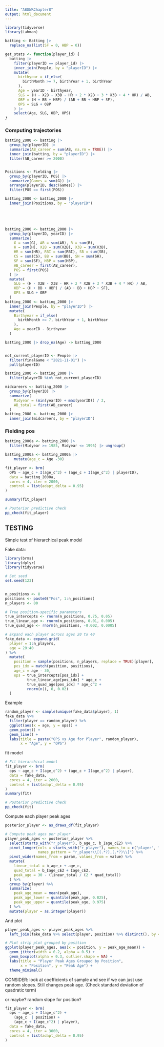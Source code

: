 ```yaml
---
title: "ABDWRChapter8"
output: html_document
---
```



```r
library(tidyverse)
library(Lahman)

batting <- Batting |>
  replace_na(list(SF = 0, HBP = 0))

get_stats <- function(player_id) {
  batting |> 
    filter(playerID == player_id) |>
    inner_join(People, by = "playerID") |>
    mutate(
      birthyear = if_else(
        birthMonth >= 7, birthYear + 1, birthYear
      ),
      Age = yearID - birthyear,
      SLG = (H - X2B - X3B - HR + 2 * X2B + 3 * X3B + 4 * HR) / AB,
      OBP = (H + BB + HBP) / (AB + BB + HBP + SF),
      OPS = SLG + OBP
    ) |>
    select(Age, SLG, OBP, OPS)
}

```



### Computing trajectories 

```r
batting_2000 <- batting |> 
  group_by(playerID) |>
  summarize(AB_career = sum(AB, na.rm = TRUE)) |>
  inner_join(batting, by = "playerID") |>
  filter(AB_career >= 2000)


Positions <- Fielding |> 
  group_by(playerID, POS) |>
  summarize(Games = sum(G)) |> 
  arrange(playerID, desc(Games)) |> 
  filter(POS == first(POS))

batting_2000 <- batting_2000 |>
  inner_join(Positions, by = "playerID")





batting_2000 <- batting_2000 |> 
  group_by(playerID, yearID) |>
  summarize(
    G = sum(G), AB = sum(AB), R = sum(R),
    H = sum(H), X2B = sum(X2B), X3B = sum(X3B),
    HR = sum(HR), RBI = sum(RBI), SB = sum(SB),
    CS = sum(CS), BB = sum(BB), SH = sum(SH),
    SF = sum(SF), HBP = sum(HBP),
    AB_career = first(AB_career),
    POS = first(POS)
  ) |>
  mutate(
    SLG = (H - X2B - X3B - HR + 2 * X2B + 3 * X3B + 4 * HR) / AB,
    OBP = (H + BB + HBP) / (AB + BB + HBP + SF),
    OPS = SLG + OBP
  )
batting_2000 <- batting_2000 |>
  inner_join(People, by = "playerID") |>
  mutate(
    Birthyear = if_else(
      birthMonth >= 7, birthYear + 1, birthYear
    ),
    Age = yearID - Birthyear
  )

batting_2000 |> drop_na(Age) -> batting_2000


not_current_playerID <- People |>
  filter(finalGame < "2021-11-01") |> 
  pull(playerID)

batting_2000 <- batting_2000 |>
  filter(playerID %in% not_current_playerID)

```


```r
midcareers <- batting_2000 |>
  group_by(playerID) |>
  summarize(
    Midyear = (min(yearID) + max(yearID)) / 2,
    AB_total = first(AB_career)
  )
batting_2000 <- batting_2000 |>
  inner_join(midcareers, by = "playerID")

```



### Fielding pos

```r
batting_2000a <- batting_2000 |>
  filter(Midyear >= 1985, Midyear <= 1995) |> ungroup()

batting_2000a <- batting_2000a |>
    mutate(age_c = Age -30)
```



```r
fit_player <- brm(
  OPS ~ age_c + I(age_c^2) + (age_c + I(age_c^2) | playerID),
  data = batting_2000a,
  cores = 4, iter = 2000,
  control = list(adapt_delta = 0.95)
)
```

```r
summary(fit_player)

# Posterior predictive check
pp_check(fit_player)
```

## TESTING


Simple test of hierarchical peak model


Fake data:
```r
library(brms)
library(dplyr)
library(tidyverse)

# Set seed
set.seed(123)

 
n_positions <- 8
positions <- paste0("Pos", 1:n_positions)
n_players <- 80

# True position-specific parameters
true_intercepts <- rnorm(n_positions, 0.75, 0.05)
true_linear_age <- rnorm(n_positions, 0.01, 0.005)
true_quad_age <- rnorm(n_positions, -0.002, 0.0005)

# Expand each player across ages 20 to 40
fake_data <- expand.grid(
  player = 1:n_players,
  age = 20:40
) %>%
  mutate(
    position = sample(positions, n_players, replace = TRUE)[player],
    pos_idx = match(position, positions),
    age_c = age - 30,
    ops = true_intercepts[pos_idx] + 
          true_linear_age[pos_idx] * age_c + 
          true_quad_age[pos_idx] * age_c^2 + 
          rnorm(n(), 0, 0.02)
  )
```

Example

```r
random_player <- sample(unique(fake_data$player), 1)
fake_data %>%
  filter(player == random_player) %>%
  ggplot(aes(x = age, y = ops)) +
  geom_point() +
  geom_line() +
  labs(title = paste("OPS vs Age for Player", random_player),
       x = "Age", y = "OPS")
```


fit model

```r
# Fit hierarchical model
fit_player <- brm(
  ops ~ age_c + I(age_c^2) + (age_c + I(age_c^2) | player),
  data = fake_data,
  cores = 4, iter = 2000,
  control = list(adapt_delta = 0.95)
)
summary(fit)

# Posterior predictive check
pp_check(fit)
```


Compute each player peak ages

```r

posterior_player <- as_draws_df(fit_player)

# Compute peak ages per player
player_peak_ages <- posterior_player %>%
  select(starts_with("r_player"), b_age_c, b_Iage_cE2) %>%
  pivot_longer(cols = starts_with("r_player"), names_to = c("player", "param"),
               names_pattern = "r_player\\[(.*?),(.*?)\\]") %>%
  pivot_wider(names_from = param, values_from = value) %>%
  mutate(
    linear_total = b_age_c + age_c,
    quad_total = b_Iage_cE2 + Iage_cE2,
    peak_age = 30 - (linear_total / (2 * quad_total))
  ) %>%
  group_by(player) %>%
  summarize(
    peak_age_mean = mean(peak_age),
    peak_age_lower = quantile(peak_age, 0.025),
    peak_age_upper = quantile(peak_age, 0.975)
  ) %>%
  mutate(player = as.integer(player))

```


And plot
```r
player_peak_ages <- player_peak_ages %>%
  left_join(fake_data %>% select(player, position) %>% distinct(), by = "player")

# Plot strip plot grouped by position
ggplot(player_peak_ages, aes(x = position, y = peak_age_mean)) +
  geom_jitter(width = 0.2, alpha = 0.5) +
  geom_boxplot(alpha = 0.3, outlier.shape = NA) +
  labs(title = "Player Peak Ages Grouped by Position", 
       x = "Position", y = "Peak Age") +
  theme_minimal()


``` 


CONSIDER: look at coefficients of sample and see if we can just use random slopes.  Still changes peak age.
(Check standard deviation of quadratic term)


or maybe? random slope for position?
```r
fit_player <- brm(
  ops ~ age_c + I(age_c^2) + 
    (age_c  | position) + 
    (age_c + I(age_c^2) | player),
  data = fake_data,
  cores = 4, iter = 3000,
  control = list(adapt_delta = 0.95)
)
```
